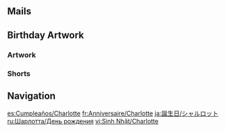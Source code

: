 {{Birthday Intro}}

==Mails==
{{Mails by Category Table|Charlotte Birthday Mails|noheader=1}}

==Birthday Artwork==
===Artwork===
{{Artwork by Category Table
|Character Birthday Artwork
|category = Charlotte Birthday Artwork
|header = Charlotte's Birthday Artwork
}}

===Shorts===
{{Artwork by Category Table
|Character Shorts
|category = Charlotte Birthday Artwork
|header = Charlotte's Birthday Shorts
}}

==Navigation==
{{Character Navbox|Birthday}}

[[es:Cumpleaños/Charlotte]]
[[fr:Anniversaire/Charlotte]]
[[ja:誕生日/シャルロット]]
[[ru:Шарлотта/День рождения]]
[[vi:Sinh Nhật/Charlotte]]